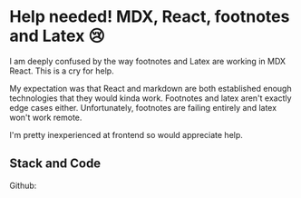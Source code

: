 # Help needed! MDX, React, footnotes and Latex 😢

I am deeply confused by the way footnotes and Latex are working in MDX React. This is a cry for help.

My expectation was that React and markdown are both established enough technologies that they would kinda work. Footnotes and latex aren't exactly edge cases either. Unfortunately, footnotes are failing entirely and latex won't work remote.

I'm pretty inexperienced at frontend so would appreciate help.

## Stack and Code

Github:
